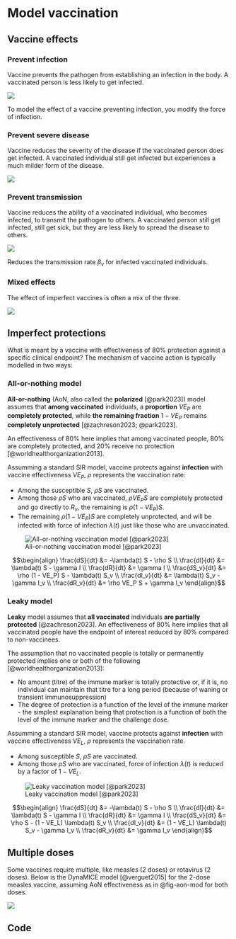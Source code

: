 # Model vaccination

## Vaccine effects

### Prevent infection

Vaccine prevents the pathogen from establishing an infection in the body. A vaccinated person is less likely to get infected.

![](img/vax/prv-inf.svg)

To model the effect of a vaccine preventing infection, you modify the force of infection.

### Prevent severe disease

Vaccine reduces the severity of the disease if the vaccinated person does get infected. A vaccinated individual still get infected but experiences a much milder form of the disease.

![](img/vax/prv-dis.svg)

### Prevent transmission

Vaccine reduces the ability of a vaccinated individual, who becomes infected, to transmit the pathogen to others. A vaccinated person still get infected, still get sick, but they are less likely to spread the disease to others.

![](img/vax/prv-trans.svg)

Reduces the transmission rate $\beta_v$ for infected vaccinated individuals.

### Mixed effects

The effect of imperfect vaccines is often a mix of the three.

![](img/vax/prv-mix.svg)

## Imperfect protections

What is meant by a vaccine with effectiveness of 80% protection against a specific clinical endpoint? The mechanism of vaccine action is typically modelled in two ways:

### All-or-nothing model

::: {.callout-note type="simple"}
**All-or-nothing** (AoN, also called the **polarized** [@park2023]) model assumes that **among vaccinated** individuals, a **proportion** $VE_P$ are **completely protected**, while **the remaining fraction** $1 - VE_P$ remains **completely unprotected** [@zachreson2023; @park2023].
:::

An effectiveness of 80% here implies that among vaccinated people, 80% are completely protected, and 20% receive no protection [@worldhealthorganization2013].

Assumming a standard SIR model, vaccine protects against **infection** with vaccine effectiveness $VE_P$, $\rho$ represents the vaccination rate:

-   Among the susceptible $S$, $\rho S$ are vaccinated.
-   Among those $\rho S$ who are vaccinated, $\rho VE_P S$ are completely protected and go directly to $R_v$, the remaining is $\rho (1 - VE_P) S$.
-   The remaining $\rho (1 - VE_P) S$ are completely unprotected, and will be infected with force of infection $\lambda(t)$ just like those who are unvaccinated.

![All-or-nothing vaccination model [@park2023]](img/vax/aon-mod.svg){#fig-aon-mod}

$$\begin{align}
\frac{dS}{dt} &= -\lambda(t) S - \rho S \\
\frac{dI}{dt} &= \lambda(t) S - \gamma I \\
\frac{dR}{dt} &= \gamma I \\
\frac{dS_v}{dt} &= \rho (1 - VE_P) S - \lambda(t) S_v \\
\frac{dI_v}{dt} &= \lambda(t) S_v - \gamma I_v \\
\frac{dR_v}{dt} &= \rho VE_P S + \gamma I_v
\end{align}$$

### Leaky model

::: {.callout-note type="simple"}
**Leaky** model assumes that **all vaccinated** individuals **are partially protected** [@zachreson2023]. An effectiveness of 80% here implies that all vaccinated people have the endpoint of interest reduced by 80% compared to non-vaccinees.
:::

The assumption that no vaccinated people is totally or permanently protected implies one or both of the following [@worldhealthorganization2013]:

-   No amount (titre) of the immune marker is totally protective or, if it is, no individual can maintain that titre for a long period (because of waning or transient immunosuppression)
-   The degree of protection is a function of the level of the immune marker - the simplest explanation being that protection is a function of both the level of the immune marker and the challenge dose.

Assumming a standard SIR model, vaccine protects against **infection** with vaccine effectiveness $VE_L$, $\rho$ represents the vaccination rate.

-   Among susceptible $S$, $\rho S$ are vaccinated.
-   Among those $\rho S$ who are vaccinated, force of infection $\lambda(t)$ is reduced by a factor of $1 - VE_L$.

![Leaky vaccination model [@park2023]](img/vax/leaky-mod.svg){#fig-leaky-mod}

$$\begin{align}
\frac{dS}{dt} &= -\lambda(t) S - \rho S \\
\frac{dI}{dt} &= \lambda(t) S - \gamma I \\
\frac{dR}{dt} &= \gamma I \\
\frac{dS_v}{dt} &= \rho S - (1 - VE_L) \lambda(t) S_v \\
\frac{dI_v}{dt} &= (1 - VE_L) \lambda(t) S_v - \gamma I_v \\
\frac{dR_v}{dt} &= \gamma I_v
\end{align}$$

## Multiple doses

Some vaccines require multiple, like measles (2 doses) or rotavirus (2 doses). Below is the DynaMICE model [@verguet2015] for the 2-dose measles vaccine, assuming AoN effectiveness as in @fig-aon-mod for both doses.

![](img/vax/dynamice.svg)

## Code
